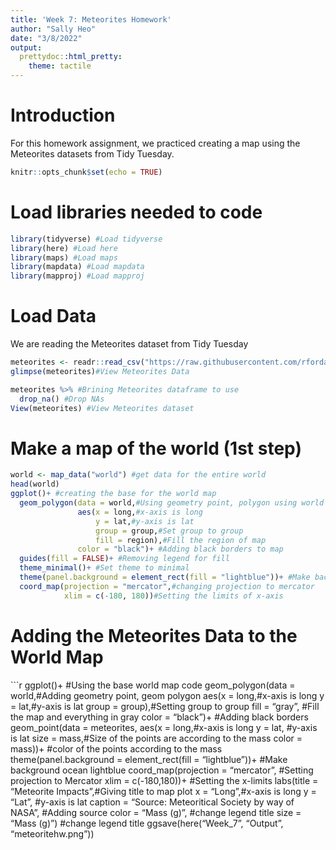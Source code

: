 ```yaml
---
title: 'Week 7: Meteorites Homework'
author: "Sally Heo"
date: "3/8/2022"
output:
  prettydoc::html_pretty:
    theme: tactile
---
```

# Introduction #
For this homework assignment, we practiced creating a map using the Meteorites datasets from Tidy Tuesday. 

```r
knitr::opts_chunk$set(echo = TRUE)
```

# Load libraries needed to code #
```r
library(tidyverse) #Load tidyverse
library(here) #Load here
library(maps) #Load maps
library(mapdata) #Load mapdata
library(mapproj) #Load mapproj
```

# Load Data #

We are reading the Meteorites dataset from Tidy Tuesday
```r
meteorites <- readr::read_csv("https://raw.githubusercontent.com/rfordatascience/tidytuesday/master/data/2019/2019-06-11/meteorites.csv")
glimpse(meteorites)#View Meteorites Data
```

```r
meteorites %>% #Brining Meteorites dataframe to use
  drop_na() #Drop NAs
View(meteorites) #View Meteorites dataset
```

# Make a map of the world (1st step) #
```r
world <- map_data("world") #get data for the entire world
head(world)
ggplot()+ #creating the base for the world map
  geom_polygon(data = world,#Using geometry point, polygon using world data
               aes(x = long,#x-axis is long
                   y = lat,#y-axis is lat
                   group = group,#Set group to group
                   fill = region),#Fill the region of map
               color = "black")+ #Adding black borders to map
  guides(fill = FALSE)+ #Removing legend for fill
  theme_minimal()+ #Set theme to minimal
  theme(panel.background = element_rect(fill = "lightblue"))+ #Make background ocean blue
  coord_map(projection = "mercator",#changing projection to mercator
            xlim = c(-180, 180))#Setting the limits of x-axis


```

# Adding the Meteorites Data to the World Map #
```r
ggplot()+ #Using the base world map code
  geom_polygon(data = world,#Adding geometry point, geom polygon
               aes(x = long,#x-axis is long
                   y = lat,#y-axis is lat
                   group = group),#Setting group to group
               fill = "gray", #Fill the map and everything in gray
                   color = "black")+ #Adding black borders
  geom_point(data = meteorites, aes(x = long,#x-axis is long
                                    y = lat, #y-axis is lat
                                    size = mass,#Size of the points are according to the mass
                                    color = mass))+ #color of the points according to the mass
  theme(panel.background = element_rect(fill = "lightblue"))+ #Make background ocean lightblue
  coord_map(projection = "mercator", #Setting projection to Mercator
            xlim = c(-180,180))+ #Setting the x-limits
  labs(title = "Meteorite Impacts",#Giving title to map plot
       x = "Long",#x-axis is long
       y = "Lat", #y-axis is lat
       caption = "Source: Meteoritical Society by way of NASA", #Adding source
       color = "Mass (g)", #change legend title
       size = "Mass (g)") #change legend title
ggsave(here("Week_7", "Output", "meteoritehw.png"))
  
